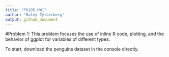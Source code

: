 ```yaml
---
title: "P8105_HW1"
author: "Haley Zylberberg"
output: github_document
---
```


#Problem 1: This problem focuses the use of inline R code, plotting, and the behavior of ggplot for variables of different types.

To start, download the penguins dataset in the console directly.

